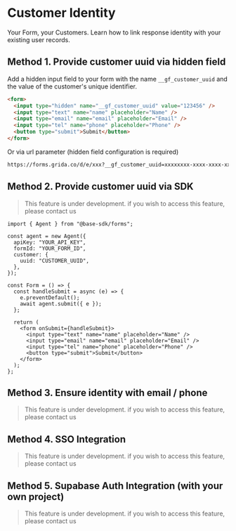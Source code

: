 # Customer Identity

Your Form, your Customers. Learn how to link response identity with your existing user records.

## Method 1. Provide customer uuid via hidden field

Add a hidden input field to your form with the name `__gf_customer_uuid` and the value of the customer's unique identifier.

```html
<form>
  <input type="hidden" name="__gf_customer_uuid" value="123456" />
  <input type="text" name="name" placeholder="Name" />
  <input type="email" name="email" placeholder="Email" />
  <input type="tel" name="phone" placeholder="Phone" />
  <button type="submit">Submit</button>
</form>
```

Or via url parameter (hidden field configuration is required)

```txt
https://forms.grida.co/d/e/xxx?__gf_customer_uuid=xxxxxxxx-xxxx-xxxx-xxxx-xxxxxxxxxxxx
```

## Method 2. Provide customer uuid via SDK

> This feature is under development. if you wish to access this feature, please contact us

```tsx
import { Agent } from "@base-sdk/forms";

const agent = new Agent({
  apiKey: "YOUR_API_KEY",
  formId: "YOUR_FORM_ID",
  customer: {
    uuid: "CUSTOMER_UUID",
  },
});

const Form = () => {
  const handleSubmit = async (e) => {
    e.preventDefault();
    await agent.submit({ e });
  };

  return (
    <form onSubmit={handleSubmit}>
      <input type="text" name="name" placeholder="Name" />
      <input type="email" name="email" placeholder="Email" />
      <input type="tel" name="phone" placeholder="Phone" />
      <button type="submit">Submit</button>
    </form>
  );
};
```

## Method 3. Ensure identity with email / phone

> This feature is under development. if you wish to access this feature, please contact us

## Method 4. SSO Integration

> This feature is under development. if you wish to access this feature, please contact us

## Method 5. Supabase Auth Integration (with your own project)

> This feature is under development. if you wish to access this feature, please contact us
